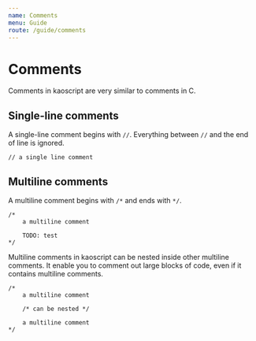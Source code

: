 ```yaml
---
name: Comments
menu: Guide
route: /guide/comments
---
```


# Comments

Comments in kaoscript are very similar to comments in C.

## Single-line comments

A single-line comment begins with `//`. Everything between `//` and the end of line is ignored.

```kaoscript
// a single line comment
```

## Multiline comments

A multiline comment begins with `/*` and ends with `*/`.

```kaoscript
/*
	a multiline comment

	TODO: test
*/
```

Multiline comments in kaoscript can be nested inside other multiline comments.
It enable you to comment out large blocks of code, even if it contains multiline comments.

```kaoscript
/*
	a multiline comment

	/* can be nested */

	a multiline comment
*/
```